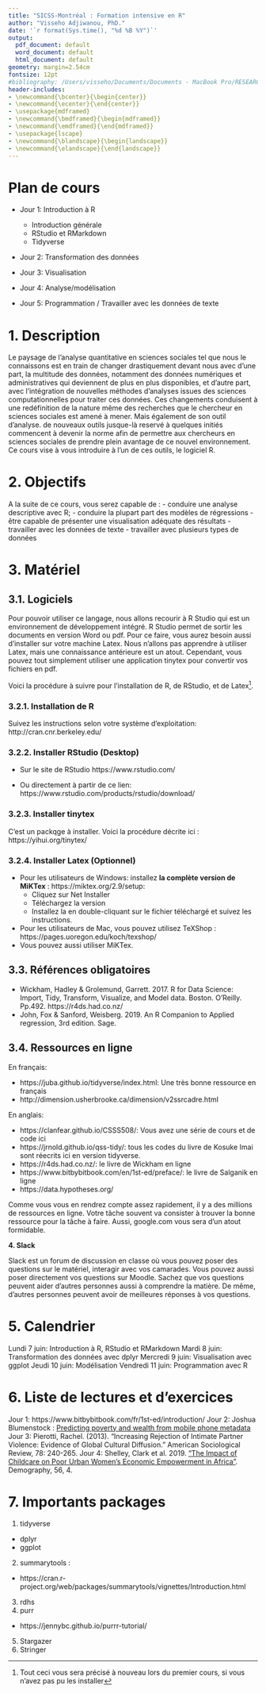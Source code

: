 ```yaml
---
title: "SICSS-Montréal : Formation intensive en R"
author: "Visseho Adjiwanou, PhD."
date: '`r format(Sys.time(), "%d %B %Y")`'
output:
  pdf_document: default
  word_document: default
  html_document: default
geometry: margin=2.54cm
fontsize: 12pt
#bibliography: /Users/visseho/Documents/Documents - MacBook Pro/RESEARCH/Methodes_quantitatives.bib
header-includes:
- \newcommand{\bcenter}{\begin{center}}
- \newcommand{\ecenter}{\end{center}}
- \usepackage{mdframed}
- \newcommand{\bmdframed}{\begin{mdframed}}
- \newcommand{\emdframed}{\end{mdframed}}
- \usepackage{lscape}
- \newcommand{\blandscape}{\begin{landscape}}
- \newcommand{\elandscape}{\end{landscape}}
---
```



<!-- Margin de word: 1.87 ou 2.54  -->
<!-- Other syllabus
http://people.cs.vt.edu/tmitra/cs6724/
http://courses.cse.tamu.edu/caverlee/csce489/schedule.html
http://people.cs.vt.edu/tmitra/cs6724/resources/
https://sites.google.com/site/cs492fall2014/materials
https://ajungherr.github.io/dtd-konstanz-summer2018/assets/Syllabus.pdf
http://compsocialscience.org/syllabus/
https://clanfear.github.io/CSSS508/

Data and articles to provide for the analysis

- Prof sherbroke
http://dimension.usherbrooke.ca/dimension/v2ssrcadre.html
.-->

\newpage




# Plan de cours
- Jour 1: Introduction à R
  - Introduction générale
  - RStudio et RMarkdown
  - Tidyverse

- Jour 2: Transformation des données

- Jour 3: Visualisation

- Jour 4: Analyse/modélisation

- Jour 5: Programmation / Travailler avec les données de texte


# 1. Description

Le paysage de l'analyse quantitative en sciences sociales tel que nous le connaissons est en train de changer drastiquement devant nous avec d'une part, la multitude des données, notamment des données numériques et administratives qui deviennent de plus en plus disponibles, et d'autre part, avec l'intégration de nouvelles méthodes d'analyses issues des sciences computationnelles pour traiter ces données. Ces changements conduisent à une redéfinition de la nature même des recherches que le chercheur en sciences sociales est amené à mener. Mais également de son outil d'analyse. de nouveaux outils jusque-là reservé à quelques initiés commencent à devenir la norme  afin de permettre aux chercheurs en sciences sociales de prendre plein avantage de ce nouvel environnement. Ce cours vise à vous introduire à l'un de ces outils, le logiciel R. 

# 2. Objectifs

A la suite de ce cours, vous serez capable de :
- conduire une analyse descriptive avec R;
- conduire la plupart part des modèles de régressions
- être capable de présenter une visualisation adéquate des résultats
- travailler avec les données de texte
- travailler avec plusieurs types de données


# 3. Matériel


## 3.1. Logiciels

Pour pouvoir utiliser ce langage, nous allons recourir à R Studio qui est un environnement de développement intégré. R Studio permet de sortir les documents en version Word ou pdf. Pour ce faire, vous aurez besoin aussi d'installer sur votre machine Latex. Nous n'allons pas apprendre à utiliser Latex, mais une connaissance antérieure est un atout. Cependant, vous pouvez tout simplement utiliser une application tinytex pour convertir vos fichiers en pdf.

Voici la procédure à suivre pour l'installation de R, de RStudio, et de Latex^[Tout ceci vous sera précisé à nouveau lors du premier cours, si vous n'avez pas pu les installer].  

### 3.2.1. Installation de R

Suivez les instructions selon votre système d'exploitation: http://cran.cnr.berkeley.edu/

### 3.2.2. Installer RStudio (Desktop)

- Sur le site de RStudio https://www.rstudio.com/ 

- Ou directement à partir de ce lien: https://www.rstudio.com/products/rstudio/download/

### 3.2.3. Installer tinytex

C'est un packqge à installer. Voici la procédure décrite ici : https://yihui.org/tinytex/

### 3.2.4. Installer Latex (Optionnel)

- Pour les utilisateurs de Windows: installez **la complète version de MiKTex** : https://miktex.org/2.9/setup:
  - Cliquez sur Net Installer 
  - Téléchargez la version 
  - Installez la en double-cliquant sur le fichier téléchargé et suivez les instructions.

- Pour les utilisateurs de Mac, vous pouvez utilisez TeXShop : https://pages.uoregon.edu/koch/texshop/
- Vous pouvez aussi utiliser MiKTex.


## 3.3. Références obligatoires

- Wickham, Hadley & Grolemund, Garrett. 2017. R for Data Science: Import, Tidy, Transform, Visualize, and Model data. Boston. O’Reilly. Pp.492. https://r4ds.had.co.nz/
- John, Fox & Sanford, Weisberg. 2019. An R Companion to Applied regression, 3rd edition. Sage.

## 3.4. Ressources en ligne

En français:

- https://juba.github.io/tidyverse/index.html: Une très bonne ressource en français
- http://dimension.usherbrooke.ca/dimension/v2ssrcadre.html

En anglais:

- https://clanfear.github.io/CSSS508/: Vous avez une série de cours et de code ici
- https://jrnold.github.io/qss-tidy/: tous les codes du livre de Kosuke Imai sont réecrits ici en version tidyverse.
- https://r4ds.had.co.nz/: le livre de Wickham en ligne
- https://www.bitbybitbook.com/en/1st-ed/preface/: le livre de Salganik en ligne
- https://data.hypotheses.org/

Comme vous vous en rendrez compte assez rapidement, il y a des millions de ressources en ligne. Votre tâche souvent va consister à trouver la bonne ressource pour la tâche à faire. Aussi, google.com vous sera d'un atout formidable. 


**4. Slack**

Slack est un forum de discussion en classe où vous pouvez poser des questions sur le matériel, interagir avec vos camarades. Vous pouvez aussi poser directement vos questions sur Moodle. Sachez que vos questions peuvent aider d'autres personnes aussi à comprendre la matière. De même, d'autres personnes peuvent avoir de meilleures réponses à vos questions. 

# 5. Calendrier

Lundi 7 juin: Introduction à R, RStudio et RMarkdown
Mardi 8 juin: Transformation des données avec dplyr
Mercredi 9 juin: Visualisation avec ggplot
Jeudi 10 juin: Modélisation 
Vendredi 11 juin: Programmation avec R

# 6. Liste de lectures et d'exercices

Jour 1: https://www.bitbybitbook.com/fr/1st-ed/introduction/
Jour 2: Joshua Blumenstock : [Predicting poverty and wealth from mobile phone metadata](https://science.sciencemag.org/content/sci/350/6264/1073.full.pdf?ijkey=jl1FOo2RaNJQk&keytype=ref&siteid=sci)
Jour 3: Pierotti, Rachel. (2013). “Increasing Rejection of Intimate Partner Violence: Evidence of Global Cultural Diffusion.” American Sociological Review, 78: 240-265.
Jour 4: Shelley, Clark et al. 2019. ["The Impact of Childcare on Poor Urban Women’s Economic Empowerment in Africa"](https://link.springer.com/article/10.1007%2Fs13524-019-00793-3). Demography, 56, 4.


# 7. Importants packages

1. tidyverse
  - dplyr
  - ggplot
2. summarytools :
  - https://cran.r-project.org/web/packages/summarytools/vignettes/Introduction.html
3. rdhs
4. purr 
  - https://jennybc.github.io/purrr-tutorial/
5. Stargazer
6. Stringer

